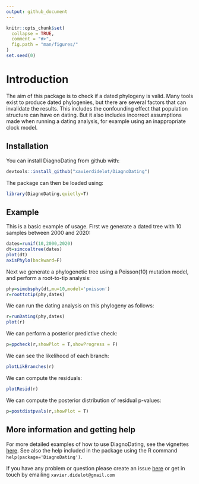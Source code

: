 ```yaml
---
output: github_document
---
```


<!-- README.md is generated from README.Rmd. Please edit that file -->

```r
knitr::opts_chunk$set(
  collapse = TRUE,
  comment = "#>",
  fig.path = "man/figures/"
)
set.seed(0)
```

# Introduction

The aim of this package is to check if a dated phylogeny is valid. 
Many tools exist to produce dated phylogenies, but there are several factors that can invalidate the results.
This includes the confounding effect that population structure can have on dating.
But it also includes incorrect assumptions made when running a dating analysis, for example using an inappropriate clock model. 

## Installation

You can install DiagnoDating from github with:

```r
devtools::install_github("xavierdidelot/DiagnoDating")
```

The package can then be loaded using:
```r
library(DiagnoDating,quietly=T)
```

## Example

This is a basic example of usage. First we generate a dated tree with 10 samples between 2000 and 2020:
```r
dates=runif(10,2000,2020)
dt=simcoaltree(dates)
plot(dt)
axisPhylo(backward=F)
```

Next we generate a phylogenetic tree using a Poisson(10) mutation model, 
and perform a root-to-tip analysis:
```r
phy=simobsphy(dt,mu=10,model='poisson')
r=roottotip(phy,dates)
```

We can run the dating analysis on this phylogeny as follows:
```r
r=runDating(phy,dates)
plot(r)
```

We can perform a posterior predictive check:
```r
p=ppcheck(r,showPlot = T,showProgress = F)
```

We can see the likelihood of each branch:
```r
plotLikBranches(r)
```

We can compute the residuals:
```r
plotResid(r)
```


We can compute the posterior distribution of residual p-values:
```r
p=postdistpvals(r,showPlot = T)
```

## More information and getting help

For more detailed examples of how to use DiagnoDating, see the vignettes [here](https://github.com/xavierdidelot/DiagnoDating/tree/master/vignettes).
See also the help included in the package using the R command
`help(package='DiagnoDating')`. 

If you have any problem or question please create an issue [here](https://github.com/xavierdidelot/DiagnoDating/issues) 
or get in touch by emailing `xavier.didelot@gmail.com`
